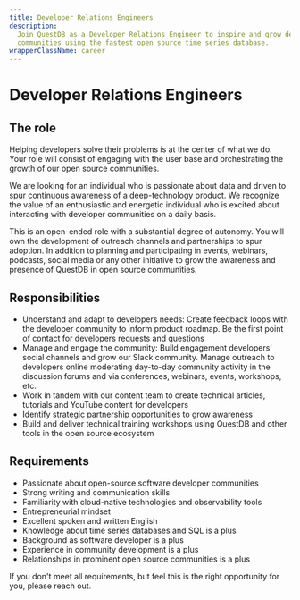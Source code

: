 ```yaml
---
title: Developer Relations Engineers
description:
  Join QuestDB as a Developer Relations Engineer to inspire and grow developer
  communities using the fastest open source time series database.
wrapperClassName: career
---
```



<h1>Developer Relations Engineers</h1>

<AboutQuestdb />

<h2>The role</h2>

Helping developers solve their problems is at the center of what we do. Your
role will consist of engaging with the user base and orchestrating the growth of
our open source communities.

We are looking for an individual who is passionate about data and driven to spur
continuous awareness of a deep-technology product. We recognize the value of an
enthusiastic and energetic individual who is excited about interacting with
developer communities on a daily basis.

This is an open-ended role with a substantial degree of autonomy. You will own
the development of outreach channels and partnerships to spur adoption. In
addition to planning and participating in events, webinars, podcasts, social
media or any other initiative to grow the awareness and presence of QuestDB in
open source communities.

<h2>Responsibilities</h2>

- Understand and adapt to developers needs: Create feedback loops with the
  developer community to inform product roadmap. Be the first point of contact
  for developers requests and questions
- Manage and engage the community: Build engagement developers' social channels
  and grow our Slack community. Manage outreach to developers online moderating
  day-to-day community activity in the discussion forums and via conferences,
  webinars, events, workshops, etc.
- Work in tandem with our content team to create technical articles, tutorials
  and YouTube content for developers
- Identify strategic partnership opportunities to grow awareness
- Build and deliver technical training workshops using QuestDB and other tools
  in the open source ecosystem

<h2>Requirements</h2>

- Passionate about open-source software developer communities
- Strong writing and communication skills
- Familiarity with cloud-native technologies and observability tools
- Entrepreneurial mindset
- Excellent spoken and written English
- Knowledge about time series databases and SQL is a plus
- Background as software developer is a plus
- Experience in community development is a plus
- Relationships in prominent open source communities is a plus

If you don't meet all requirements, but feel this is the right opportunity for
you, please reach out.

<WhatWeOffer />

<WorkingAtQuestdb />

<CareerButton
  title="Developer Relations Engineers"
  bambooUrl="https://questdb.bamboohr.com/jobs/view.php?id=23&source=aWQ9MTM%3D"
/>
